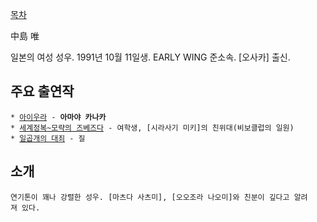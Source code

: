 [[목차]]

中島 唯

일본의 여성 성우. 1991년 10월 11일생. EARLY WING 준소속. [오사카] 출신.

== 주요 출연작 ==

 * [[아이우라]] - '''아마야 카나카'''
 * [[세계정복~모략의 즈베즈다]] - 여학생, [시라사기 미키]의 친위대(비보클럽의 일원)
 * [[일곱개의 대죄]] - 질

== 소개 ==

 연기톤이 꽤나 강렬한 성우. [마츠다 사츠미], [오오조라 나오미]와 친분이 깊다고 알려져 있다.
